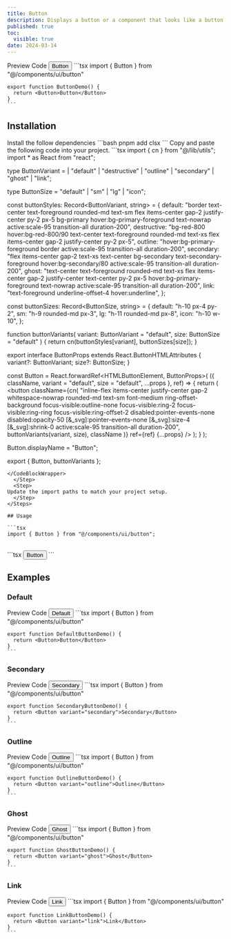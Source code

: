 ```yaml
---
title: Button
description: Displays a button or a component that looks like a button.
published: true
toc:
  visible: true
date: 2024-03-14
---
```


<Tabs defaultValue="preview">
  <TabsList>
    <TabsTrigger value="preview">Preview</TabsTrigger>
    <TabsTrigger value="code">Code</TabsTrigger>
  </TabsList>
  <TabsContent value="preview">
    <ComponentPreview>
      <Button>Button</Button>
    </ComponentPreview>
  </TabsContent>
  <TabsContent value="code">
    ```tsx
    import { Button } from "@/components/ui/button"

    export function ButtonDemo() {
      return <Button>Button</Button>
    }
    ```

  </TabsContent>
</Tabs>

## Installation

<Steps>
  <Step>
      Install the follow dependencies
      ```bash
      pnpm add clsx
      ```
  </Step>
  <Step>
    Copy and paste the following code into your project.  
<CodeBlockWrapper>
```tsx
import { cn } from "@/lib/utils";
import * as React from "react";

type ButtonVariant =
  | "default"
  | "destructive"
  | "outline"
  | "secondary"
  | "ghost"
  | "link";

type ButtonSize = "default" | "sm" | "lg" | "icon";

const buttonStyles: Record<ButtonVariant, string> = {
  default:
    "border text-center text-foreground rounded-md text-sm flex items-center gap-2 justify-center py-2 px-5 bg-primary hover:bg-primary-foreground text-nowrap active:scale-95 transition-all duration-200",
  destructive:
    "bg-red-800 hover:bg-red-800/90 text-center text-foreground rounded-md text-xs flex items-center gap-2 justify-center py-2 px-5",
  outline:
    "hover:bg-primary-foreground border active:scale-95 transition-all duration-200",
  secondary:
    "flex items-center gap-2 text-xs text-center bg-secondary text-secondary-foreground hover:bg-secondary/80 active:scale-95 transition-all duration-200",
  ghost:
    "text-center text-foreground rounded-md text-xs flex items-center gap-2 justify-center text-center py-2 px-5 hover:bg-primary-foreground text-nowrap active:scale-95 transition-all duration-200",
  link: "text-foreground underline-offset-4 hover:underline",
};

const buttonSizes: Record<ButtonSize, string> = {
  default: "h-10 px-4 py-2",
  sm: "h-9 rounded-md px-3",
  lg: "h-11 rounded-md px-8",
  icon: "h-10 w-10",
};

function buttonVariants(
  variant: ButtonVariant = "default",
  size: ButtonSize = "default"
) {
  return cn(buttonStyles[variant], buttonSizes[size]);
}

export interface ButtonProps
  extends React.ButtonHTMLAttributes<HTMLButtonElement> {
  variant?: ButtonVariant;
  size?: ButtonSize;
}

const Button = React.forwardRef<HTMLButtonElement, ButtonProps>(
  ({ className, variant = "default", size = "default", ...props }, ref) => {
    return (
      <button
        className={cn(
          "inline-flex items-center justify-center gap-2 whitespace-nowrap rounded-md text-sm font-medium ring-offset-background focus-visible:outline-none focus-visible:ring-2 focus-visible:ring-ring focus-visible:ring-offset-2 disabled:pointer-events-none disabled:opacity-50 [&_svg]:pointer-events-none [&_svg]:size-4 [&_svg]:shrink-0 active:scale-95 transition-all duration-200",
          buttonVariants(variant, size),
          className
        )}
        ref={ref}
        {...props}
      />
    );
  }
);

Button.displayName = "Button";

export { Button, buttonVariants };

````
</CodeBlockWrapper>
  </Step>
  <Step>
Update the import paths to match your project setup.
  </Step>
</Steps>

## Usage

```tsx
import { Button } from "@/components/ui/button";
````

<br />
```tsx
<Button variant="outline">Button</Button>
```

## Examples

### Default

<Tabs defaultValue="preview">
  <TabsList>
    <TabsTrigger value="preview">Preview</TabsTrigger>
    <TabsTrigger value="code">Code</TabsTrigger>
  </TabsList>
  <TabsContent value="preview">
    <ComponentPreview>
      <Button variant="default">Default</Button>
    </ComponentPreview>
  </TabsContent>
  <TabsContent value="code">
    ```tsx
    import { Button } from "@/components/ui/button"

    export function DefaultButtonDemo() {
      return <Button>Button</Button>
    }
    ```

  </TabsContent>
</Tabs>

### Secondary

<Tabs defaultValue="preview">
  <TabsList>
    <TabsTrigger value="preview">Preview</TabsTrigger>
    <TabsTrigger value="code">Code</TabsTrigger>
  </TabsList>
  <TabsContent value="preview">
    <ComponentPreview>
      <Button variant="secondary">Secondary</Button>
    </ComponentPreview>
  </TabsContent>
  <TabsContent value="code">
    ```tsx
    import { Button } from "@/components/ui/button"

    export function SecondaryButtonDemo() {
      return <Button variant="secondary">Secondary</Button>
    }
    ```

  </TabsContent>
</Tabs>

### Outline

<Tabs defaultValue="preview">
  <TabsList>
    <TabsTrigger value="preview">Preview</TabsTrigger>
    <TabsTrigger value="code">Code</TabsTrigger>
  </TabsList>
  <TabsContent value="preview">
    <ComponentPreview>
      <Button variant="outline">Outline</Button>
    </ComponentPreview>
  </TabsContent>
  <TabsContent value="code">
    ```tsx
    import { Button } from "@/components/ui/button"

    export function OutlineButtonDemo() {
      return <Button variant="outline">Outline</Button>
    }
    ```

  </TabsContent>
</Tabs>

### Ghost

<Tabs defaultValue="preview">
  <TabsList>
    <TabsTrigger value="preview">Preview</TabsTrigger>
    <TabsTrigger value="code">Code</TabsTrigger>
  </TabsList>
  <TabsContent value="preview">
    <ComponentPreview>
      <Button variant="ghost">Ghost</Button>
    </ComponentPreview>
  </TabsContent>
  <TabsContent value="code">
    ```tsx
    import { Button } from "@/components/ui/button"

    export function GhostButtonDemo() {
      return <Button variant="ghost">Ghost</Button>
    }
    ```

  </TabsContent>
</Tabs>

### Link

<Tabs defaultValue="preview">
  <TabsList>
    <TabsTrigger value="preview">Preview</TabsTrigger>
    <TabsTrigger value="code">Code</TabsTrigger>
  </TabsList>
  <TabsContent value="preview">
    <ComponentPreview>
      <Button variant="link">Link</Button>
    </ComponentPreview>
  </TabsContent>
  <TabsContent value="code">
    ```tsx
    import { Button } from "@/components/ui/button"

    export function LinkButtonDemo() {
      return <Button variant="link">Link</Button>
    }
    ```

  </TabsContent>
</Tabs>
